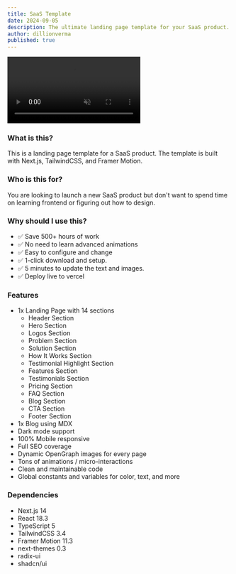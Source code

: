 ```yaml
---
title: SaaS Template
date: 2024-09-05
description: The ultimate landing page template for your SaaS product.
author: dillionverma
published: true
---
```


<div className="flex max-w-[800px] flex-col gap-4">
  <video
    autoPlay
    loop
    muted
    src="/saas-demo.mp4"
    className="w-full rounded-xl border shadow-2xl"
  />
  <div className="flex w-full flex-col gap-2 sm:flex-row">
    <RepoDownload repo={"saas-template"} owner={"magicuidesign"} />
    <TemplatePreview href="https://saas-magicui.vercel.app/">
      Live Preview
    </TemplatePreview>
  </div>
</div>

### What is this?

This is a landing page template for a SaaS product. The template is built with Next.js, TailwindCSS, and Framer Motion.

### Who is this for?

You are looking to launch a new SaaS product but don't want to spend time on learning frontend or figuring out how to design.

### Why should I use this?

- ✅ Save 500+ hours of work
- ✅ No need to learn advanced animations
- ✅ Easy to configure and change
- ✅ 1-click download and setup.
- ✅ 5 minutes to update the text and images.
- ✅ Deploy live to vercel

### Features

- 1x Landing Page with 14 sections
  - Header Section
  - Hero Section
  - Logos Section
  - Problem Section
  - Solution Section
  - How It Works Section
  - Testimonial Highlight Section
  - Features Section
  - Testimonials Section
  - Pricing Section
  - FAQ Section
  - Blog Section
  - CTA Section
  - Footer Section
- 1x Blog using MDX
- Dark mode support
- 100% Mobile responsive
- Full SEO coverage
- Dynamic OpenGraph images for every page
- Tons of animations / micro-interactions
- Clean and maintainable code
- Global constants and variables for color, text, and more

### Dependencies

- Next.js 14
- React 18.3
- TypeScript 5
- TailwindCSS 3.4
- Framer Motion 11.3
- next-themes 0.3
- radix-ui
- shadcn/ui
